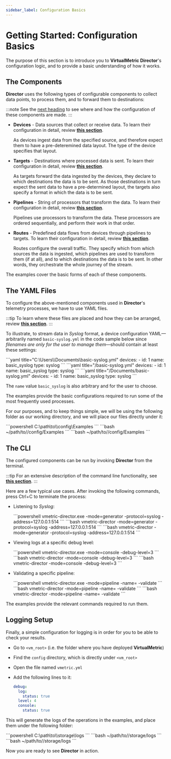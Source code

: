 ```yaml
---
sidebar_label: Configuration Basics
---
```


# Getting Started: Configuration Basics

The purpose of this section is to introduce you to **VirtualMetric Director**'s configuration logic, and to provide a basic understanding of how it works.

## The Components

**Director** uses the following types of configurable components to collect data points, to process them, and to forward them to destinations:

:::note
See the [next heading](#the-yaml-files) to see where and how the configuration of these components are made.
:::

* **Devices** - Data sources that collect or receive data. To learn their configuration in detail, review [**this section**](../configuration/devices/index.mdx#configuration).

  As devices ingest data from the specified source, and therefore expect them to have a pre-deteremined data layout. The type of the device specifies that layout.

* **Targets** - Destinations where processed data is sent. To learn their configuration in detail, review [**this section**](../configuration/targets/index.mdx#configuration).

  As targets forward the data ingested by the devices, they declare to which destinations the data is to be sent. As those destinations in turn expect the sent data to have a pre-determined layout, the targets also specify a format in which the data is to be sent.

* **Pipelines** - String of processors that transform the data. To learn their configuration in detail, review [**this section**](../configuration/pipelines/index.mdx#configuration).

  Pipelines use processors to transform the data. These processors are ordered sequentially, and perform their work in that order.

* **Routes** - Predefined data flows from devices through pipelines to targets. To learn their configuration in detail, review [**this section**](../configuration/routes.mdx#configuration).

  Routes configure the overall traffic. They specify which from which sources the data is ingested, which pipelines are used to transform them (if at all), and to which destinations the data is to be sent. In other words, they orchestrate the whole journey of the stream. 

The examples cover the basic forms of each of these components.

## The YAML Files

To configure the above-mentioned components used in **Director**'s telemetry processes, we have to use YAML files.

:::tip
To learn where these files are placed and how they can be arranged, review [**this section**](../configuration/index.mdx#managing-yaml-files).
:::

To illustrate, to stream data in _Syslog_ format, a device configuration YAML&mdash;arbitrarily named `basic-syslog.yml` in the code sample below since _filenames are only for the user to manage them_&mdash;should contain at least these settings:

<Tabs>
  <TabItem value="windows" label="Windows" default>
    ```yaml title="C:\Users\<your-username>\Documents\basic-syslog.yml"
    devices:
      - id: 1
        name: basic_syslog
        type: syslog
    ```
  </TabItem>    
  <TabItem value="linux" label="Linux">
    ```yaml title="<your-home-directory>/basic-syslog.yml"
    devices:
      - id: 1
        name: basic_syslog
        type: syslog
    ```
  </TabItem>
  <TabItem value="macos" label="macOS">
    ```yaml title="/Documents/basic-syslog.yml"
    devices:
      - id: 1
        name: basic_syslog
        type: syslog
    ```
  </TabItem>
</Tabs>

The `name` value `basic_syslog`  is also arbitrary and for the user to choose.

The examples provide the basic configurations required to run some of the most frequently used processes.

For our purposes, and to keep things simple, we will be using the following folder as our working directory, and we will place our files directly under it:

<Tabs>
  <TabItem value="windows" label="Windows" default>
    ```powershell
    C:\path\to\<vm_root>\config\Examples
    ```
  </TabItem>    
  <TabItem value="linux" label="Linux">
    ```bash
    ~/path/to/<vm_root>/config/Examples
    ```
  </TabItem>
  <TabItem value="macos" label="macOS">
    ```bash
    ~/path/to/<vm_root>/config/Examples
    ```
  </TabItem>
</Tabs>

## The CLI

The configured components can be run by invoking **Director** from the terminal.

:::tip
For an extensive description of the command line functionality, see [**this section**](../cli.mdx).
:::

Here are a few typical use cases. After invoking the following commands, press <kb-short>Ctrl+C</kb-short> to terminate the process:

* Listening to _Syslog_:

  <Tabs>
    <TabItem value="windows" label="Windows" default>
      ```powershell
      vmetric-director.exe -mode=generator -protocol=syslog -address=127.0.0.1:514
      ```
    </TabItem>    
    <TabItem value="linux" label="Linux">
      ```bash
      vmetric-director -mode=generator -protocol=syslog -address=127.0.0.1:514
      ```
    </TabItem>
    <TabItem value="macos" label="macOS">
      ```bash
      vmetric-director -mode=generator -protocol=syslog -address=127.0.0.1:514
      ```
    </TabItem>
  </Tabs>

* Viewing logs at a specific debug level:

  <Tabs>
    <TabItem value="windows" label="Windows" default>
      ```powershell
      vmetric-director.exe -mode=console -debug-level=3
      ```
    </TabItem>
    <TabItem value="linux" label="Linux">
      ```bash
      vmetric-director -mode=console -debug-level=3
      ```
    </TabItem>
    <TabItem value="macos" label="macOS">
      ```bash
      vmetric-director -mode=console -debug-level=3
      ```
    </TabItem>
  </Tabs>

* Validating a specific pipeline:

  <Tabs>
    <TabItem value="windows" label="Windows" default>
      ```powershell
      vmetric-director.exe -mode=pipeline -name=<pipeline_name> -validate
      ```
    </TabItem>
    <TabItem value="linux" label="Linux">
      ```bash
      vmetric-director -mode=pipeline -name=<pipeline_name> -validate
      ```
    </TabItem>
    <TabItem value="macos" label="macOS">
      ```bash
      vmetric-director -mode=pipeline -name=<pipeline_name> -validate
      ```
    </TabItem>
  </Tabs>

The examples provide the relevant commands required to run them.

## Logging Setup

Finally, a simple configuration for logging is in order for you to be able to check your results.

* Go to `<vm_root>` (i.e. the folder where you have deployed **VirtualMetric**)
* Find the `config` directory, which is directly under `<vm_root>`
* Open the file named `vmetric.yml`
* Add the following lines to it:

  ```yaml
  debug:
    log:
      status: true
    level: 4
    console:
      status: true
  ```

This will generate the logs of the operations in the examples, and place them under the following folder:

<Tabs>
  <TabItem value="windows" label="Windows" default>
    ```powershell
    C:\path\to\<vm_root>\storage\logs
    ```
  </TabItem>

  <TabItem value="linux" label="Linux">
    ```bash
    ~/path/to/<vm_root>/storage/logs
    ```
  </TabItem>

  <TabItem value="macos" label="macOS">
    ```bash
    ~/path/to/<vm_root>/storage/logs
    ```
  </TabItem>
</Tabs>

Now you are ready to see **Director** in action.
